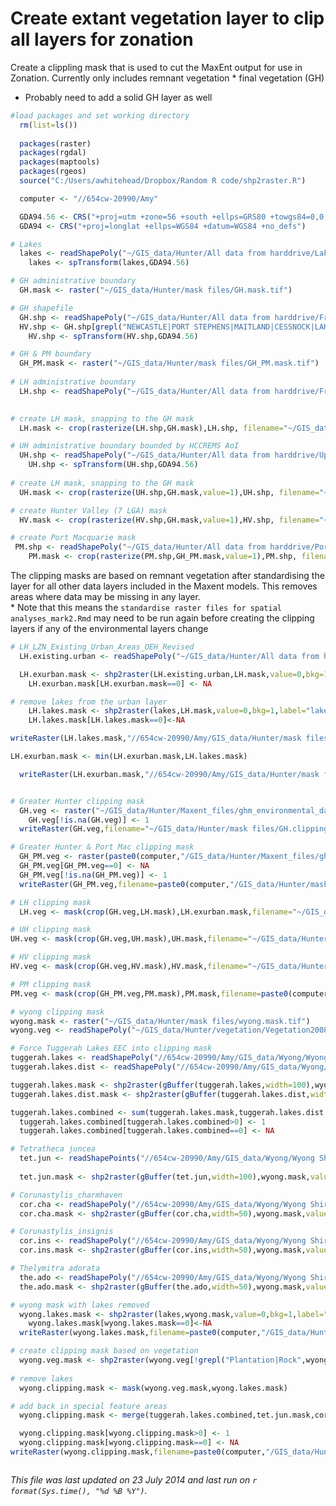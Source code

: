 Create extant vegetation layer to clip all layers for zonation
========================================================

Create a clippling mask that is used to cut the MaxEnt output for use in Zonation.  Currently only includes remnant vegetation 
* final vegetation (GH)

* Probably need to add a solid GH layer as well 

```r
#load packages and set working directory
  rm(list=ls())
  
  packages(raster)
  packages(rgdal)
  packages(maptools)
  packages(rgeos)
  source("C:/Users/awhitehead/Dropbox/Random R code/shp2raster.R")

  computer <- "//654cw-20990/Amy"

  GDA94.56 <- CRS("+proj=utm +zone=56 +south +ellps=GRS80 +towgs84=0,0,0,0,0,0,0 +units=m +no_defs")
  GDA94 <- CRS("+proj=longlat +ellps=WGS84 +datum=WGS84 +no_defs")

# Lakes
  lakes <- readShapePoly("~/GIS_data/Hunter/All data from harddrive/Lakes/Lakes.shp",proj4string=CRS("+proj=utm +zone=56 +south +ellps=aust_SA +units=m +no_defs"))
    lakes <- spTransform(lakes,GDA94.56)

# GH administrative boundary
  GH.mask <- raster("~/GIS_data/Hunter/mask files/GH.mask.tif")

# GH shapefile
  GH.shp <- readShapePoly("~/GIS_data/Hunter/All data from harddrive/From HCCREMS/Boundaries/AoI/HCCREMS_LGA.shp",proj4=GDA94)
  HV.shp <- GH.shp[grepl("NEWCASTLE|PORT STEPHENS|MAITLAND|CESSNOCK|LAKE MACQUARIE|WYONG|GOSFORD",GH.shp$lganame),]
    HV.shp <- spTransform(HV.shp,GDA94.56)

# GH & PM boundary
  GH_PM.mask <- raster("~/GIS_data/Hunter/mask files/GH_PM.mask.tif")
  
# LH administrative boundary
  LH.shp <- readShapePoly("~/GIS_data/Hunter/All data from harddrive/From DO/OEH_Lower_Hunter_18122012/Administrative/5_LGAs_StudyArea.shp", proj4=GDA94.56)

  
# create LH mask, snapping to the GH mask
  LH.mask <- crop(rasterize(LH.shp,GH.mask),LH.shp, filename="~/GIS_data/Hunter/mask files/LH.mask.tif",format="GTiff",overwrite=T)

# UH administrative boundary bounded by HCCREMS AoI
  UH.shp <- readShapePoly("~/GIS_data/Hunter/All data from harddrive/Upper Hunter Strategic Assessment Review/AoI/UHSA_StudyArea_within_HCCREMS.shp",proj4=GDA94)
    UH.shp <- spTransform(UH.shp,GDA94.56)
  
# create LH mask, snapping to the GH mask
  UH.mask <- crop(rasterize(UH.shp,GH.mask,value=1),UH.shp, filename="~/GIS_data/Hunter/mask files/UH_HCCREMS.mask.tif",format="GTiff",overwrite=T)

# create Hunter Valley (7 LGA) mask
  HV.mask <- crop(rasterize(HV.shp,GH.mask,value=1),HV.shp, filename="~/GIS_data/Hunter/mask files/HV.mask.tif",format="GTiff",overwrite=T)

# create Port Macquarie mask
 PM.shp <- readShapePoly("~/GIS_data/Hunter/All data from harddrive/Port MacQuarie/PMHC LGA boundary.shp")
    PM.mask <- crop(rasterize(PM.shp,GH_PM.mask,value=1),PM.shp, filename=paste0(computer,"/GIS_data/Hunter/mask files/PM.mask.tif"),format="GTiff",overwrite=T)
```

The clipping masks are based on remnant vegetation after standardising the layer for all other data layers included in the Maxent models.  This removes areas where data may be missing in any layer.  
* Note that this means the `standardise raster files for spatial analyses_mark2.Rmd` may need to be run again before creating the clipping layers if any of the environmental layers change

```r
# LH_LZN_Existing_Urban_Areas_OEH_Revised
  LH.existing.urban <- readShapePoly("~/GIS_data/Hunter/All data from harddrive/From OEH/Raw data for RGP report/LH_LZN_Existing_Urban_Areas_OEH_Revised.shp")

  LH.exurban.mask <- shp2raster(LH.existing.urban,LH.mask,value=0,bkg=1,label="LH.urban.mask",save=F)
    LH.exurban.mask[LH.exurban.mask==0] <- NA

# remove lakes from the urban layer
    LH.lakes.mask <- shp2raster(lakes,LH.mask,value=0,bkg=1,label="lakes",save=F)
    LH.lakes.mask[LH.lakes.mask==0]<-NA

writeRaster(LH.lakes.mask,"//654cw-20990/Amy/GIS_data/Hunter/mask files/LH.lakes.mask.tif",format="GTiff",overwrite=T)

LH.exurban.mask <- min(LH.exurban.mask,LH.lakes.mask)

  writeRaster(LH.exurban.mask,"//654cw-20990/Amy/GIS_data/Hunter/mask files/LH.urban.clipping.mask.tif",format="GTiff",overwrite=T)


# Greater Hunter clipping mask
  GH.veg <- raster("~/GIS_data/Hunter/Maxent_files/ghm_environmental_data/standardised_rasters/final_vegetation.asc",crs=GDA94.56)
    GH.veg[!is.na(GH.veg)] <- 1
  writeRaster(GH.veg,filename="~/GIS_data/Hunter/mask files/GH.clipping.mask.tif",format="GTiff",overwrite=T)

# Greater Hunter & Port Mac clipping mask
  GH_PM.veg <- raster(paste0(computer,"/GIS_data/Hunter/Maxent_files/ghm.pm/environmental_data/standardised_rasters/final_vegetation.asc"),crs=GDA94.56)
  GH_PM.veg[GH_PM.veg==0] <- NA  
  GH_PM.veg[!is.na(GH_PM.veg)] <- 1
  writeRaster(GH_PM.veg,filename=paste0(computer,"/GIS_data/Hunter/mask files/GH_PM.clipping.mask.tif"),format="GTiff",overwrite=T)

# LH clipping mask
  LH.veg <- mask(crop(GH.veg,LH.mask),LH.exurban.mask,filename="~/GIS_data/Hunter/mask files/LH.clipping.mask.tif",format="GTiff",overwrite=T)

# UH clipping mask
UH.veg <- mask(crop(GH.veg,UH.mask),UH.mask,filename="~/GIS_data/Hunter/mask files/UH_HCCREMS.clipping.mask.tif",format="GTiff",overwrite=T)

# HV clipping mask
HV.veg <- mask(crop(GH.veg,HV.mask),HV.mask,filename="~/GIS_data/Hunter/mask files/HV.clipping.mask.tif",format="GTiff",overwrite=T)

# PM clipping mask
PM.veg <- mask(crop(GH_PM.veg,PM.mask),PM.mask,filename=paste0(computer,"/GIS_data/Hunter/mask files/PM.clipping.mask.tif"),format="GTiff",overwrite=T)

```

```r
# wyong clipping mask
wyong.mask <- raster("~/GIS_data/Hunter/mask files/wyong.mask.tif")
wyong.veg <- readShapePoly("~/GIS_data/Hunter/vegetation/Vegetation2008_WSC_20140716.shp",proj4string=GDA94.56)

# Force Tuggerah Lakes EEC into clipping mask
tuggerah.lakes <- readShapePoly("//654cw-20990/Amy/GIS_data/Wyong/Wyong Shire Council Data/Species/TuggerahLakesSaltmarsh(EEC)_WSC_20140716.shp",proj4string=GDA94.56)
tuggerah.lakes.dist <- readShapePoly("//654cw-20990/Amy/GIS_data/Wyong/Wyong Shire Council Data/Species/TuggerahLakesSaltmarshDisturbedZone(EEC)_WSC_20140716.shp",proj4string=GDA94.56)

tuggerah.lakes.mask <- shp2raster(gBuffer(tuggerah.lakes,width=100),wyong.mask,value=1,bkg=0,label="TuggerahLakesSaltmarsh(EEC)_WSC_20140716",save=F)
tuggerah.lakes.dist.mask <- shp2raster(gBuffer(tuggerah.lakes.dist,width=100),wyong.mask,value=0.5,bkg=0,label="TuggerahLakesSaltmarshDisturbedZone(EEC)_WSC_20140716",save=F)

tuggerah.lakes.combined <- sum(tuggerah.lakes.mask,tuggerah.lakes.dist.mask)
  tuggerah.lakes.combined[tuggerah.lakes.combined>0] <- 1
  tuggerah.lakes.combined[tuggerah.lakes.combined==0] <- NA

# Tetratheca juncea
  tet.jun <- readShapePoints("//654cw-20990/Amy/GIS_data/Wyong/Wyong Shire Council Data/Species/Tetratheca_juncea_WSC_20140716.shp",proj4string=GDA94.56)
  
  tet.jun.mask <- shp2raster(gBuffer(tet.jun,width=100),wyong.mask,value=1,bkg=NA,label="Tetratheca_juncea_WSC_20140716",save=F)

# Corunastylis_charmhaven
  cor.cha <- readShapePoly("//654cw-20990/Amy/GIS_data/Wyong/Wyong Shire Council Data/Species/Corunastylis_charmhaven_WSC_20140804.shp",proj4string=GDA94.56)
  cor.cha.mask <- shp2raster(gBuffer(cor.cha,width=50),wyong.mask,value=1,bkg=NA,label="Corunastylis_charmhaven_WSC_20140804",save=F)

# Corunastylis_insignis
  cor.ins <- readShapePoly("//654cw-20990/Amy/GIS_data/Wyong/Wyong Shire Council Data/Species/Corunastylis_insignis_WSC_20140804.shp",proj4string=GDA94.56)
  cor.ins.mask <- shp2raster(gBuffer(cor.ins,width=50),wyong.mask,value=1,bkg=NA,label="Corunastylis_insignis_WSC_20140804",save=F)

# Thelymitra adorata
  the.ado <- readShapePoly("//654cw-20990/Amy/GIS_data/Wyong/Wyong Shire Council Data/Species/Thelymitra_adorata_WSC_20140804.shp",proj4string=GDA94.56)
  the.ado.mask <- shp2raster(gBuffer(the.ado,width=50),wyong.mask,value=1,bkg=NA,label="Thelymitra_adorata_WSC_20140804",save=F)

# wyong mask with lakes removed
  wyong.lakes.mask <- shp2raster(lakes,wyong.mask,value=0,bkg=1,label="lakes",save=F)
    wyong.lakes.mask[wyong.lakes.mask==0]<-NA
  writeRaster(wyong.lakes.mask,filename=paste0(computer,"/GIS_data/Hunter/mask files/wyong.lakes.mask.tif"),format="GTiff",overwrite=T)

# create clipping mask based on vegetation
  wyong.veg.mask <- shp2raster(wyong.veg[!grepl("Plantation|Rock",wyong.veg$WYONG_VEG),],wyong.mask,label="WyongVeg2008",value=1,bkg=0,save = F)
  
# remove lakes
  wyong.clipping.mask <- mask(wyong.veg.mask,wyong.lakes.mask)

# add back in special feature areas
  wyong.clipping.mask <- merge(tuggerah.lakes.combined,tet.jun.mask,cor.cha.mask,the.ado.mask,wyong.clipping.mask)

  wyong.clipping.mask[wyong.clipping.mask>0] <- 1
  wyong.clipping.mask[wyong.clipping.mask==0] <- NA
writeRaster(wyong.clipping.mask,filename=paste0(computer,"/GIS_data/Hunter/mask files/wyong.clipping.mask.tif"),format="GTiff",overwrite=T)



```


*This file was last updated on 23 July 2014 and last run on `r format(Sys.time(), "%d %B %Y")`.*